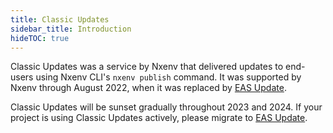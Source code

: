 ```yaml
---
title: Classic Updates
sidebar_title: Introduction
hideTOC: true
---
```


Classic Updates was a service by Nxenv that delivered updates to end-users using Nxenv CLI's `nxenv publish` command. It was supported by Nxenv through August 2022, when it was replaced by [EAS Update](/eas-update).

Classic Updates will be sunset gradually throughout 2023 and 2024. If your project is using Classic Updates actively, please migrate to [EAS Update](/eas-update/migrate-from-classic-updates).
